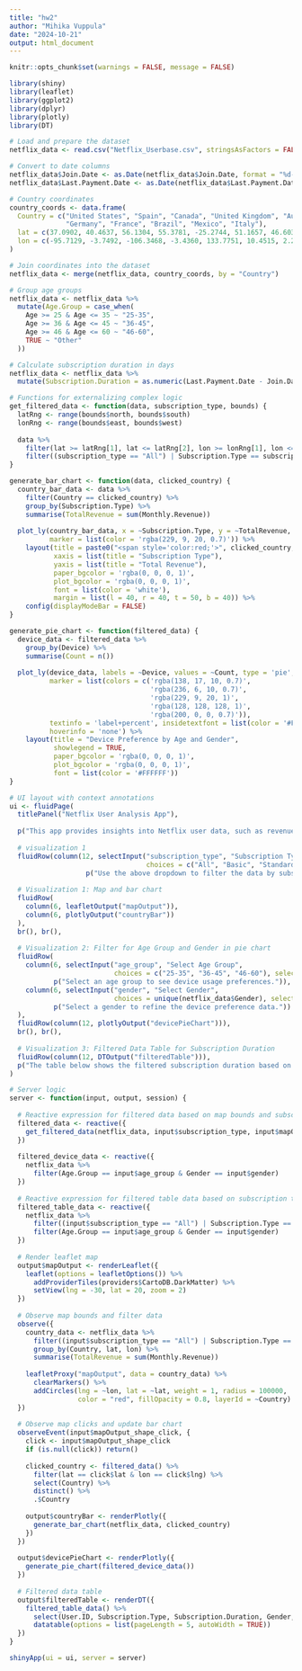 ```yaml
---
title: "hw2"
author: "Mihika Vuppula"
date: "2024-10-21"
output: html_document
---
```


```r
knitr::opts_chunk$set(warnings = FALSE, message = FALSE)
```

```r
library(shiny)
library(leaflet)
library(ggplot2)
library(dplyr)
library(plotly)
library(DT)

```


```r
# Load and prepare the dataset
netflix_data <- read.csv("Netflix_Userbase.csv", stringsAsFactors = FALSE)

# Convert to date columns
netflix_data$Join.Date <- as.Date(netflix_data$Join.Date, format = "%d-%m-%y")
netflix_data$Last.Payment.Date <- as.Date(netflix_data$Last.Payment.Date, format = "%d-%m-%y")

# Country coordinates
country_coords <- data.frame(
  Country = c("United States", "Spain", "Canada", "United Kingdom", "Australia", 
              "Germany", "France", "Brazil", "Mexico", "Italy"),
  lat = c(37.0902, 40.4637, 56.1304, 55.3781, -25.2744, 51.1657, 46.6034, -14.2350, 23.6345, 41.8719),
  lon = c(-95.7129, -3.7492, -106.3468, -3.4360, 133.7751, 10.4515, 2.2137, -51.9253, -102.5528, 12.5674)
)

# Join coordinates into the dataset
netflix_data <- merge(netflix_data, country_coords, by = "Country")

# Group age groups
netflix_data <- netflix_data %>%
  mutate(Age.Group = case_when(
    Age >= 25 & Age <= 35 ~ "25-35",
    Age >= 36 & Age <= 45 ~ "36-45",
    Age >= 46 & Age <= 60 ~ "46-60",
    TRUE ~ "Other"
  ))

# Calculate subscription duration in days
netflix_data <- netflix_data %>%
  mutate(Subscription.Duration = as.numeric(Last.Payment.Date - Join.Date))
```


```r


# Functions for externalizing complex logic
get_filtered_data <- function(data, subscription_type, bounds) {
  latRng <- range(bounds$north, bounds$south)
  lonRng <- range(bounds$east, bounds$west)
  
  data %>%
    filter(lat >= latRng[1], lat <= latRng[2], lon >= lonRng[1], lon <= lonRng[2]) %>%
    filter((subscription_type == "All") | Subscription.Type == subscription_type)
}

generate_bar_chart <- function(data, clicked_country) {
  country_bar_data <- data %>%
    filter(Country == clicked_country) %>%
    group_by(Subscription.Type) %>%
    summarise(TotalRevenue = sum(Monthly.Revenue))
  
  plot_ly(country_bar_data, x = ~Subscription.Type, y = ~TotalRevenue, type = 'bar',
          marker = list(color = 'rgba(229, 9, 20, 0.7)')) %>%
    layout(title = paste0("<span style='color:red;'>", clicked_country, "</span> Revenue Breakdown"),
           xaxis = list(title = "Subscription Type"),
           yaxis = list(title = "Total Revenue"),
           paper_bgcolor = 'rgba(0, 0, 0, 1)', 
           plot_bgcolor = 'rgba(0, 0, 0, 1)',    
           font = list(color = 'white'), 
           margin = list(l = 40, r = 40, t = 50, b = 40)) %>%
    config(displayModeBar = FALSE)  
}

generate_pie_chart <- function(filtered_data) {
  device_data <- filtered_data %>%
    group_by(Device) %>%
    summarise(Count = n())
  
  plot_ly(device_data, labels = ~Device, values = ~Count, type = 'pie',
          marker = list(colors = c('rgba(138, 17, 10, 0.7)', 
                                   'rgba(236, 6, 10, 0.7)', 
                                   'rgba(229, 9, 20, 1)', 
                                   'rgba(128, 128, 128, 1)', 
                                   'rgba(200, 0, 0, 0.7)')), 
          textinfo = 'label+percent', insidetextfont = list(color = '#FFFFFF'),
          hoverinfo = 'none') %>%
    layout(title = "Device Preference by Age and Gender",
           showlegend = TRUE,
           paper_bgcolor = 'rgba(0, 0, 0, 1)',
           plot_bgcolor = 'rgba(0, 0, 0, 1)',
           font = list(color = '#FFFFFF'))
}


```

```r

# UI layout with context annotations
ui <- fluidPage(
  titlePanel("Netflix User Analysis App"),
  
  p("This app provides insights into Netflix user data, such as revenue by country, device preferences, and subscription durations. Use the filters to explore the data and understand different aspects of user behavior."),
  
  # visualization 1
  fluidRow(column(12, selectInput("subscription_type", "Subscription Type",
                                  choices = c("All", "Basic", "Standard", "Premium"), selected = "All"),
                   p("Use the above dropdown to filter the data by subscription type."))),
  
  # Visualization 1: Map and bar chart
  fluidRow(
    column(6, leafletOutput("mapOutput")),
    column(6, plotlyOutput("countryBar"))
  ),
  br(), br(),
  
  # Visualization 2: Filter for Age Group and Gender in pie chart
  fluidRow(
    column(6, selectInput("age_group", "Select Age Group",
                          choices = c("25-35", "36-45", "46-60"), selected = "25-35"),
           p("Select an age group to see device usage preferences.")),
    column(6, selectInput("gender", "Select Gender",
                          choices = unique(netflix_data$Gender), selected = "Female"),
           p("Select a gender to refine the device preference data."))
  ),
  fluidRow(column(12, plotlyOutput("devicePieChart"))),
  br(), br(),
  
  # Visualization 3: Filtered Data Table for Subscription Duration
  fluidRow(column(12, DTOutput("filteredTable"))),
  p("The table below shows the filtered subscription duration based on subscription type, selected age and gender filters.")
)

# Server logic
server <- function(input, output, session) {
  
  # Reactive expression for filtered data based on map bounds and subscription type
  filtered_data <- reactive({
    get_filtered_data(netflix_data, input$subscription_type, input$mapOutput_bounds)
  })
  
  filtered_device_data <- reactive({
    netflix_data %>%
      filter(Age.Group == input$age_group & Gender == input$gender)
  })
  
  # Reactive expression for filtered table data based on subscription type, age, and gender
  filtered_table_data <- reactive({
    netflix_data %>%
      filter((input$subscription_type == "All") | Subscription.Type == input$subscription_type) %>%
      filter(Age.Group == input$age_group & Gender == input$gender)
  })
  
  # Render leaflet map
  output$mapOutput <- renderLeaflet({
    leaflet(options = leafletOptions()) %>%
      addProviderTiles(providers$CartoDB.DarkMatter) %>%
      setView(lng = -30, lat = 20, zoom = 2)
  })
  
  # Observe map bounds and filter data
  observe({
    country_data <- netflix_data %>%
      filter((input$subscription_type == "All") | Subscription.Type == input$subscription_type) %>%
      group_by(Country, lat, lon) %>%
      summarise(TotalRevenue = sum(Monthly.Revenue))
    
    leafletProxy("mapOutput", data = country_data) %>%
      clearMarkers() %>%
      addCircles(lng = ~lon, lat = ~lat, weight = 1, radius = 100000,
                 color = "red", fillOpacity = 0.8, layerId = ~Country)
  })
  
  # Observe map clicks and update bar chart
  observeEvent(input$mapOutput_shape_click, {
    click <- input$mapOutput_shape_click
    if (is.null(click)) return()
    
    clicked_country <- filtered_data() %>%
      filter(lat == click$lat & lon == click$lng) %>%
      select(Country) %>%
      distinct() %>%
      .$Country
    
    output$countryBar <- renderPlotly({
      generate_bar_chart(netflix_data, clicked_country)
    })
  })
  
  output$devicePieChart <- renderPlotly({
    generate_pie_chart(filtered_device_data())
  })
  
  # Filtered data table
  output$filteredTable <- renderDT({
    filtered_table_data() %>%
      select(User.ID, Subscription.Type, Subscription.Duration, Gender, Age.Group) %>%
      datatable(options = list(pageLength = 5, autoWidth = TRUE))
  })
}

shinyApp(ui = ui, server = server)

```




